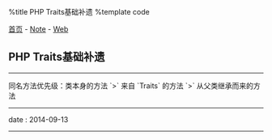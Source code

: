 %title PHP Traits基础补遗
%template code

[[../../index|首页]] - [[../index|Note]] - [[index|Web]]
==PHP Traits基础补遗==
----
同名方法优先级：类本身的方法 `>` 来自 `Traits` 的方法 `>` 从父类继承而来的方法
----
<red>date</red> : 2014-09-13
----

